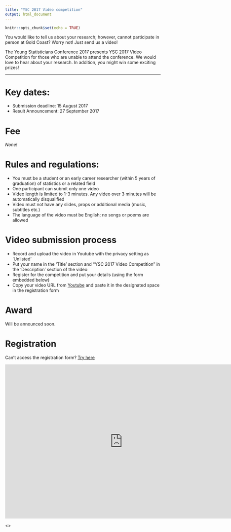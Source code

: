 ```yaml
---
title: "YSC 2017 Video competition"
output: html_document
---
```


```r
knitr::opts_chunk$set(echo = TRUE)
```

You would like to tell us about your research; however, cannot participate in person at Gold Coast? Worry not! Just send us a video!

The Young Statisticians Conference 2017 presents YSC 2017 Video Competition for those who are unable to attend the conference. We would love to hear about your research. In addition, you might win some exciting prizes!

***

# Key dates:

- Submission deadline: 15 August 2017
- Result Announcement: 27 September 2017

# Fee 

*None!* 

# Rules and regulations:

- You must be a student or an early career researcher (within 5 years of graduation) of statistics or a related field
- One participant can submit only one video
- Video length is limited to 1-3 minutes. Any video over 3 minutes will be automatically disqualified
- Video must not have any slides, props or additional media (music, subtitles etc.)
- The language of the video must be English; no songs or poems are allowed

# Video submission process 

- Record and upload the video in Youtube with the privacy setting as ‘Unlisted’
- Put your name in the ‘Title’ section and “YSC 2017 Video Competition” in the ‘Description’ section of the video
- Register for the competition and put your details (using the form embedded below)
- Copy your video URL from [Youtube](https://www.youtube.com/) and paste it in the designated space in the registration form

# Award

Will be announced soon.

# Registration

Can't access the registration form? [Try here](https://docs.google.com/forms/d/e/1FAIpQLSd5LJRVZ2aAmjOnh_r1E2LXg-D_WyU3lMwGQwcZflfr1H1X8w/viewform)

<div>

<iframe src="https://docs.google.com/forms/d/e/1FAIpQLSd5LJRVZ2aAmjOnh_r1E2LXg-D_WyU3lMwGQwcZflfr1H1X8w/viewform?embedded=true" width="760" height="500" frameborder="0" marginheight="0" marginwidth="0">Loading...</iframe>

<\div>